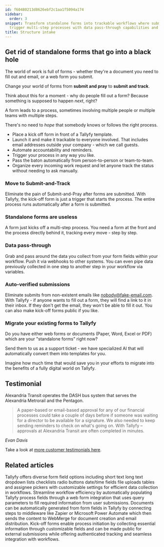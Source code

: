 ```yaml
---
id: f60480213d8626ebf2c1aa1f5094a174
sidebar:
  order: 3
snippet: Transform standalone forms into trackable workflows where submissions automatically
  trigger multi-step processes with data pass-through capabilities and automated accountability.
title: Structure intake
---
```


## Get rid of standalone forms that go into a black hole

The world of work is full of forms - whether they're a document you need to fill out and email, or a web form you submit.

Change your world of forms from **submit and pray** to **submit and track**.

Think about this for a moment - why do people fill out a form? Because something is supposed to happen _next_, right?

A form leads to a process, sometimes involving multiple people or multiple teams with multiple steps.

There's no need to _hope_ that somebody knows or follows the right process.

* Place a kick off form in front of a Tallyfy template.
* Launch it and make it trackable to everyone involved. That includes email addresses  outside your company - which we call guests.
* Automate accountability and reminders.
* Trigger your process in any way you like.
* Pass the baton automatically from person-to-person or team-to-team.
* Organize every incoming work request and let anyone track the status without needing to ask manually.

<lite-vimeo videoid="903080370"></lite-vimeo>

### Move to Submit-and-Track

Eliminate the pain of Submit-and-Pray after forms are submitted. With Tallyfy, the kick-off form is just a trigger that starts the process. The entire process runs automatically after a form is submitted.

### Standalone forms are useless

A form just kicks off a multi-step process. You need a form at the front and the process directly behind it, tracking every move - step by step.

### Data pass-through

Grab and pass around the data you collect from your form fields within your workflow. Push it via webhooks to other systems. You can even pipe data previously collected in one step to another step in your workflow via variables.

### Auto-verified submissions

Eliminate submits from non-existent emails like nobody@fake-email.com. With Tallyfy - if anyone wants to fill out a form, they will find a link to it in their inbox. If they don't get the email, they won't be able to fill it out. You can also make kick-off forms public if you like.

### Migrate your existing forms to Tallyfy

Do you have either web forms or documents (Paper, Word, Excel or PDF) which are your "standalone forms" right now?

Send them to us as a support ticket - we have specialized AI that will automatically convert them into templates for you.

Imagine how much time that would save you in your efforts to migrate into the benefits of a fully digital world on Tallyfy.

## Testimonial

Alexandria Transit operates the DASH bus system that serves the Alexandria Metrorail and the Pentagon.

> A paper-based or email-based approval for any of our financial processes could take a couple of days before if someone was waiting for a director to be available for a signature. We also needed to keep sending reminders to check on what's going on. With Tallyfy – approvals at Alexandria Transit are often completed in minutes.

_Evan Davis_

Take a look at [more customer testimonials here](https://tallyfy.com/customers/).


## Related articles
<CardGrid>
<LinkTitleCard header="<b>Tasks > Types of form fields</b>" href="/products/pro/tracking-and-tasks/tasks/what-are-form-fields-in-tallyfy/" > Tallyfy offers diverse form field options including short text long text dropdown lists checklists radio buttons date/time fields file uploads tables and assignee pickers with customizable settings for efficient data collection in workflows. </LinkTitleCard>
<LinkTitleCard header="<b>Launching > Launch a process from a web form</b>" href="/products/pro/launching/how-to-launch-a-tallyfy-process-from-a-webform/" > Streamline workflow efficiency by automatically populating Tallyfy process fields through a web form integration that uses query parameters to fill required information from user submissions. </LinkTitleCard>
<LinkTitleCard header="<b>Documents > Send data to document creation systems</b>" href="/products/pro/documenting/documents/how-to-generate-documents-from-form-fields/" > Documents can be automatically generated from form fields in Tallyfy by connecting steps to middleware like Zapier or Microsoft Power Automate which then sends the content to WebMerge for document creation and email distribution. </LinkTitleCard>
<LinkTitleCard header="<b>Triggers > Launch via a kick-off form</b>" href="/products/pro/launching/triggers/kick-off-forms/" > Kick-off forms enable process initiation by collecting essential information through customizable fields and can be made public for external submissions while offering authenticated tracking and seamless integration with workflows. </LinkTitleCard>
</CardGrid>